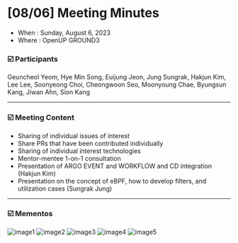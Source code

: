 # [08/06] Meeting Minutes

- When : Sunday, August 6, 2023
- Where : OpenUP GROUND3

### ☑️ Participants

Geuncheol Yeom, Hye Min Song, Euijung Jeon, Jung Sungrak, Hakjun Kim, Lee Lee, Soonyeong Choi, Cheongwoon Seo, Moonyoung Chae, Byungsun Kang, Jiwan Ahn, Sion Kang

---

### ☑️ Meeting Content

- Sharing of individual issues of interest
- Share PRs that have been contributed individually
- Sharing of individual interest technologies
- Mentor-mentee 1-on-1 consultation
- Presentation of ARGO EVENT and WORKFLOW and CD integration (Hakjun Kim)
- Presentation on the concept of eBPF, how to develop filters, and utilization cases (Sungrak Jung)

---

### ☑️ Mementos

![image1](./images/230806_1.jpg)
![image2](./images/230806_2.jpg)
![image3](./images/230806_3.jpg)
![image4](./images/230806_4.jpg)
![image5](./images/230806_5.jpg)